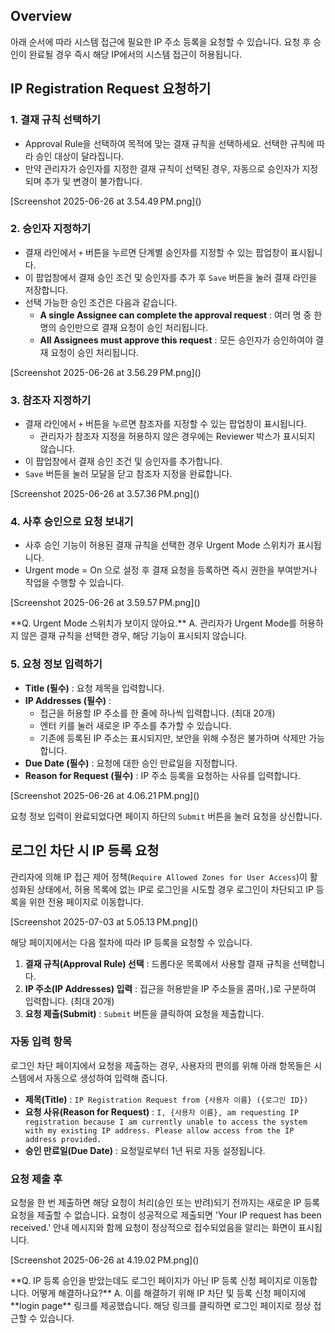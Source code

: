 
## Overview
아래 순서에 따라 시스템 접근에 필요한 IP 주소 등록을 요청할 수 있습니다. 요청 후 승인이 완료될 경우 즉시 해당 IP에서의 시스템 접근이 허용됩니다.



## IP Registration Request 요청하기
### 1. 결재 규칙 선택하기
* Approval Rule을 선택하여 목적에 맞는 결재 규칙을 선택하세요. 선택한 규칙에 따라 승인 대상이 달라집니다.
* 만약 관리자가 승인자를 지정한 결재 규칙이 선택된 경우, 자동으로 승인자가 지정되며 추가 및 변경이 불가합니다.

<p align="center">
<div>[Screenshot 2025-06-26 at 3.54.49 PM.png]()</div>
</p>

### 2. 승인자 지정하기
* 결재 라인에서 `+` 버튼을 누르면 단계별 승인자를 지정할 수 있는 팝업창이 표시됩니다.
* 이 팝업창에서 결재 승인 조건 및 승인자를 추가 후 `Save` 버튼을 눌러 결재 라인을 저장합니다.
* 선택 가능한 승인 조건은 다음과 같습니다.
    *  **A single Assignee can complete the approval request**  : 여러 명 중 한 명의 승인만으로 결재 요청이 승인 처리됩니다.
    *  **All Assignees must approve this request**  : 모든 승인자가 승인하여야 결재 요청이 승인 처리됩니다.

<p align="center">
<div>[Screenshot 2025-06-26 at 3.56.29 PM.png]()</div>
</p>

### 3. 참조자 지정하기
* 결재 라인에서 `+` 버튼을 누르면 참조자를 지정할 수 있는 팝업창이 표시됩니다.
    * 관리자가 참조자 지정을 허용하지 않은 경우에는 Reviewer 박스가 표시되지 않습니다.
* 이 팝업창에서 결재 승인 조건 및 승인자를 추가합니다.
* `Save` 버튼을 눌러 모달을 닫고 참조자 지정을 완료합니다.

<p align="center">
<div>[Screenshot 2025-06-26 at 3.57.36 PM.png]()</div>
</p>



### 4. 사후 승인으로 요청 보내기
* 사후 승인 기능이 허용된 결재 규칙을 선택한 경우 Urgent Mode 스위치가 표시됩니다.
* Urgent mode = On 으로 설정 후 결재 요청을 등록하면 즉시 권한을 부여받거나 작업을 수행할 수 있습니다.

<p align="center">
<div>[Screenshot 2025-06-26 at 3.59.57 PM.png]()</div>
</p>

<Callout type="important">
 **Q. Urgent Mode 스위치가 보이지 않아요.** 
A. 관리자가 Urgent Mode를 허용하지 않은 결재 규칙을 선택한 경우, 해당 기능이 표시되지 않습니다.
</Callout>



### 5. 요청 정보 입력하기
*  **Title (필수)**  : 요청 제목을 입력합니다.
*  **IP Addresses (필수)**  :
    * 접근을 허용할 IP 주소를 한 줄에 하나씩 입력합니다. (최대 20개)
    * 엔터 키를 눌러 새로운 IP 주소를 추가할 수 있습니다.
    * 기존에 등록된 IP 주소는 표시되지만, 보안을 위해 수정은 불가하며 삭제만 가능합니다.
*  **Due Date (필수)**  : 요청에 대한 승인 만료일을 지정합니다.
*  **Reason for Request (필수)**  : IP 주소 등록을 요청하는 사유를 입력합니다.

<p align="center">
<div>[Screenshot 2025-06-26 at 4.06.21 PM.png]()</div>
</p>

요청 정보 입력이 완료되었다면 페이지 하단의 `Submit` 버튼을 눌러 요청을 상신합니다.

## 로그인 차단 시 IP 등록 요청
관리자에 의해 IP 접근 제어 정책(`Require Allowed Zones for User Access`)이 활성화된 상태에서, 허용 목록에 없는 IP로 로그인을 시도할 경우 로그인이 차단되고 IP 등록을 위한 전용 페이지로 이동합니다.

<p align="center">
<div>[Screenshot 2025-07-03 at 5.05.13 PM.png]()</div>
</p>

해당 페이지에서는 다음 절차에 따라 IP 등록을 요청할 수 있습니다.

1.  **결재 규칙(Approval Rule) 선택** : 드롭다운 목록에서 사용할 결재 규칙을 선택합니다.
2.  **IP 주소(IP Addresses) 입력** : 접근을 허용받을 IP 주소들을 콤마(`,`)로 구분하여 입력합니다. (최대 20개)
3.  **요청 제출(Submit)** : `Submit` 버튼을 클릭하여 요청을 제출합니다.



### 자동 입력 항목
로그인 차단 페이지에서 요청을 제출하는 경우, 사용자의 편의를 위해 아래 항목들은 시스템에서 자동으로 생성하여 입력해 줍니다.

*  **제목(Title)** : `IP Registration Request from {사용자 이름} ({로그인 ID})`
*  **요청 사유(Reason for Request)** : `I, {사용자 이름}, am requesting IP registration because I am currently unable to access the system with my existing IP address. Please allow access from the IP address provided.`
*  **승인 만료일(Due Date)** : 요청일로부터 1년 뒤로 자동 설정됩니다.



### 요청 제출 후
요청을 한 번 제출하면 해당 요청이 처리(승인 또는 반려)되기 전까지는 새로운 IP 등록 요청을 제출할 수 없습니다. 요청이 성공적으로 제출되면 'Your IP request has been received.' 안내 메시지와 함께 요청이 정상적으로 접수되었음을 알리는 화면이 표시됩니다.

<p align="center">
<div>[Screenshot 2025-06-26 at 4.19.02 PM.png]()</div>
</p>

<Callout type="info">
 **Q. IP 등록 승인을 받았는데도 로그인 페이지가 아닌 IP 등록 신청 페이지로 이동합니다. 어떻게 해결하나요?** 
A. 이를 해결하기 위해 IP 차단 및 등록 신청 페이지에  **login page**  링크를 제공했습니다. 해당 링크를 클릭하면 로그인 페이지로 정상 접근할 수 있습니다.
</Callout>
